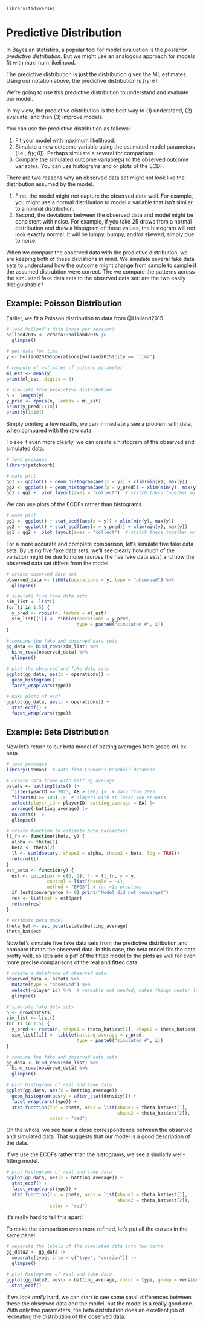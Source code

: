 ```r
library(tidyverse)
```

# Predictive Distribution

In Bayesian statistics, a popular tool for model evaluation is the *posterior predictive distribution.* But we might use an analogous approach for models fit with maximum likelihood. 

The predictive distribution is just the distribution given the ML estimates. Using our notation above, the predictive distribution is $f(y; \hat{\theta})$. 

We're going to use this predictive distribution to understand and evaluate our model.

In my view, the predictive distribution is the best way to (1) understand, (2) evaluate, and then (3) improve models.

You can use the predictive distribution as follows:

1. Fit your model with maximum likelihood.
1. Simulate a new outcome variable using the estimated model parameters (i.e., $f(y; \hat{\theta})$). Perhaps simulate a several for comparison.
1. Compare the simulated outcome variable(s) to the observed outcome variables. You can use histograms and or plots of the ECDF.

There are two reasons why an observed data set might not look like the distribution assumed by the model. 

1. First, the model might not capture the observed data well. For example, you might use a normal distribution to model a variable that isn't similar to a normal distribution. 
2. Second, the deviations between the observed data and model might be consistent with noise. For example, if you take 25 draws from a normal distribution and draw a histogram of those values, the histogram will not look exactly normal. It will be lumpy, bumpy, and/or skewed, simply due to noise.

When we compare the observed data with the predictive distribution, we are keeping both of these deviations in mind. We simulate several fake data sets to understand how the outcome might change from sample to sample if the assumed distrubtion were correct. The we compare the patterns across the simulated fake data sets to the observed data set: are the two easily distiguishable?

## Example: Poisson Distribution

Earlier, we fit a Poisson distribution to data from @Holland2015.

```r
# load holland's data (once per session)
holland2015 <- crdata::holland2015 |>
  glimpse()

# get data for lima
y <- holland2015$operations[holland2015$city == "lima"]
```

```r
# compute ml estimates of poisson parameter
ml_est <- mean(y)
print(ml_est, digits = 3)

# simulate from predictive distribution
n <- length(y)
y_pred <- rpois(n, lambda = ml_est)
print(y_pred[1:10])
print(y[1:10])
```

Simply printing a few results, we can immediately see a problem with data, when compared with the raw data

To see it even more clearly, we can create a histogram of the observed and simulated data.

```r
# load packages
library(patchwork)

# make plot
gg1 <- ggplot() + geom_histogram(aes(x = y)) + xlim(min(y), max(y))
gg2 <- ggplot() + geom_histogram(aes(x = y_pred)) + xlim(min(y), max(y))
gg1 / gg2 +  plot_layout(axes = "collect")  # stitch these together w/ patchwork

```

We can use plots of the ECDFs rather than histograms.

```r
# make plot
gg1 <- ggplot() + stat_ecdf(aes(x = y)) + xlim(min(y), max(y))
gg2 <- ggplot() + stat_ecdf(aes(x = y_pred)) + xlim(min(y), max(y))
gg1 / gg2 +  plot_layout(axes = "collect")  # stitch these together w/ patchwork
```

For a more accurate and complete comparison, let's simulate five fake data sets. By using five fake data sets, we'll see clearly how much of the variation might be due to noise (across the five fake data sets) and how the observed data set differs from the model.

```r
# create observed data set
observed_data <- tibble(operations = y, type = "observed") %>%
  glimpse()

# simulate five fake data sets
sim_list <- list()
for (i in 1:5) {
  y_pred <- rpois(n, lambda = ml_est)
  sim_list[[i]] <- tibble(operations = y_pred, 
                          type = paste0("simulated #", i))
}

# combine the fake and observed data sets
gg_data <- bind_rows(sim_list) %>%
  bind_rows(observed_data) %>%
  glimpse()

# plot the observed and fake data sets
ggplot(gg_data, aes(x = operations)) + 
  geom_histogram() + 
  facet_wrap(vars(type))
```

```r
# make plots of ecdf
ggplot(gg_data, aes(x = operations)) + 
  stat_ecdf() + 
  facet_wrap(vars(type))
```

## Example: Beta Distribution {#sec-predictive-distribution-ex-beta}

Now let's return to our beta model of batting averages from @sec-ml-ex-beta.

```r
# load packages
library(Lahman)  # data from Lahman's baseball database

# create data frame with batting average
bstats <- battingStats() |> 
  filter(yearID == 2023, AB > 100) |>  # data from 2023
  filter(AB >= 100) |>  # players with at least 100 at-bats
  select(player_id = playerID, batting_average = BA) |>
  arrange(-batting_average) |>
  na.omit() |>
  glimpse()

# create function to estimate beta parameters
ll_fn <- function(theta, y) { 
  alpha <- theta[1] 
  beta <- theta[2] 
  ll <- sum(dbeta(y, shape1 = alpha, shape2 = beta, log = TRUE))
  return(ll)
}
est_beta <- function(y) {
  est <- optim(par = c(2, 2), fn = ll_fn, y = y,
               control = list(fnscale = -1),
               method = "BFGS") # for >1d problems
  if (est$convergence != 0) print("Model did not converge!")
  res <- list(est = est$par)
  return(res)
}

# estimate beta model
theta_hat <- est_beta(bstats$batting_average)
theta_hat$est
```

Now let's simulate five fake data sets from the predictive distribution and compare that to the observed data. In this case, the beta model fits the data pretty well, so let's add a pdf of the fitted model to the plots as well for even more precise comparisons of the real and fitted data.

```r
# create a dataframe of observed data
observed_data <- bstats %>%
  mutate(type = "observed") %>%
  select(-player_id) %>%  # variable not needed, makes things neater later
  glimpse()

# simulate fake data sets
n <- nrow(bstats)
sim_list <- list()
for (i in 1:5) {
  y_pred <- rbeta(n, shape1 = theta_hat$est[1], shape2 = theta_hat$est[2])
  sim_list[[i]] <- tibble(batting_average = y_pred, 
                          type = paste0("simulated #", i))
}

# combine the fake and observed data sets
gg_data <- bind_rows(sim_list) %>%
  bind_rows(observed_data) %>%
  glimpse()

# plot histograms of real and fake data
ggplot(gg_data, aes(x = batting_average)) + 
  geom_histogram(aes(y = after_stat(density))) + 
  facet_wrap(vars(type)) + 
  stat_function(fun = dbeta, args = list(shape1 = theta_hat$est[1], 
                                         shape2 = theta_hat$est[2]), 
                color = "red")
```

On the whole, we see hear a close correspondence between the observed and simulated data. That suggests that our model is a good description of the data.

If we use the ECDFs rather than the histograms, we see a similarly well-fitting model.
```r
# plot histograms of real and fake data
ggplot(gg_data, aes(x = batting_average)) + 
  stat_ecdf() + 
  facet_wrap(vars(type)) + 
  stat_function(fun = pbeta, args = list(shape1 = theta_hat$est[1], 
                                         shape2 = theta_hat$est[2]), 
                color = "red")
```

It's really hard to tell this apart!

To make the comparison even more refined, let's put all the curves in the same panel.

```r
# separate the labels of the simulated data into two parts
gg_data2 <- gg_data |>
  separate(type, into = c("type", "version")) |>
  glimpse()

# plot histograms of real and fake data
ggplot(gg_data2, aes(x = batting_average, color = type, group = version)) + 
  stat_ecdf() 
```

If we look *really* hard, we can start to see some small differences between these the observed data and the model, but the model is a really good one. With only two parameters, the beta distribution does an excellent job of recreating the distribution of the observed data.